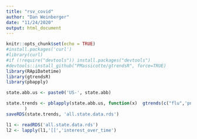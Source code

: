 ```yaml
---
title: "rsv_covid"
author: "Dan Weinberger"
date: "11/24/2020"
output: html_document
---
```


```r
knitr::opts_chunk$set(echo = TRUE)
#install.packages('curl')
#library(curl)
#if (!require("devtools")) install.packages("devtools")
#devtools::install_github("PMassicotte/gtrendsR", force=TRUE)
library(RApiDatetime)
library(gtrendsR)
library(pbapply)
```

```r

state.abb.us <- paste0('US-', state.abb)

state.trends <- pblapply(state.abb.us, function(x)  gtrends(c("flu",'pneumonia','fever','rsv', 'bronchiolitis'), geo = c(x), category = 0, gprop='web')
       )
saveRDS(state.trends, 'all.state.data.rds')
```

```r
l1 <- readRDS('all.state.data.rds')
l2 <- lapply(l1,'[[','interest_over_time')

```




